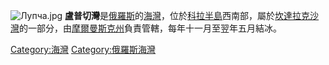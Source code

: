 [[Image:Лупча.jpg|thumb]]
'''盧普切灣'''是[[俄羅斯|俄羅斯]]的[[海灣|海灣]]，位於[[科拉半島|科拉半島]]西南部，屬於[[坎達拉克沙灣|坎達拉克沙灣]]的一部分，由[[摩爾曼斯克州|摩爾曼斯克州]]負責管轄，每年十一月至翌年五月結冰。

[[Category:海灣|Category:海灣]]
[[Category:俄羅斯海灣|Category:俄羅斯海灣]]

{{Russia-geo-stub}} 

{{coord|display=title|67|08|25|N|32|21|54|E|type:waterbody_region:RU}}